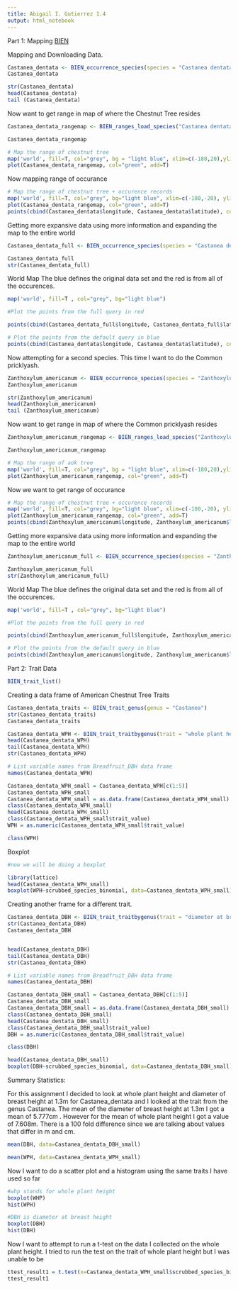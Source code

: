 ```yaml
---
title: Abigail I. Gutierrez 1.4 
output: html_notebook
---
```


Part 1: Mapping 
[BIEN](http://biendata.org) 

Mapping and Downloading Data. 

```r
Castanea_dentata <- BIEN_occurrence_species(species = "Castanea dentata")  
Castanea_dentata 

str(Castanea_dentata)
head(Castanea_dentata)
tail (Castanea_dentata) 

```

Now want to get range in map of where the Chestnut Tree resides 
```r
Castanea_dentata_rangemap <- BIEN_ranges_load_species("Castanea dentata")

Castanea_dentata_rangemap 

# Map the range of chestnut tree
map('world', fill=T, col="grey", bg = "light blue", xlim=c(-180,20),ylim=c(-60,80))
plot(Castanea_dentata_rangemap, col="green", add=T) 

```
Now mapping range of occurance 
```r
# Map the range of chestnut tree + occurence records
map('world', fill=T, col="grey", bg="light blue", xlim=c(-180,-20), ylim=c(-60, 80))
plot(Castanea_dentata_rangemap, col="green", add=T)
points(cbind(Castanea_dentata$longitude, Castanea_dentata$latitude), col="blue", pch=20, cex=1) 
```

Getting more expansive data using more information and expanding the map to the entire world 

```r

Castanea_dentata_full <- BIEN_occurrence_species(species = "Castanea dentata",cultivated = T,only.new.world = T,all.taxonomy = T,native.status = T,observation.type = T,political.boundaries = T)

Castanea_dentata_full 
str(Castanea_dentata_full) 

```
 World Map 
 The blue defines the original data set and the red is from all of the occurences. 
 
```r
map('world', fill=T , col="grey", bg="light blue")

#Plot the points from the full query in red

points(cbind(Castanea_dentata_full$longitude, Castanea_dentata_full$latitude), col="red", pch=20, cex=1)

# Plot the points from the default query in blue
points(cbind(Castanea_dentata$longitude, Castanea_dentata$latitude), col="blue", pch=20, cex=1) 
```
 Now attempting for a second species. This time I want to do the Common pricklyash. 
```r
Zanthoxylum_americanum <- BIEN_occurrence_species(species = "Zanthoxylum americanum")  
Zanthoxylum_americanum

str(Zanthoxylum_americanum)
head(Zanthoxylum_americanum)
tail (Zanthoxylum_americanum)  
```
 Now want to get range in map of where the Common pricklyash resides  
```r
Zanthoxylum_americanum_rangemap <- BIEN_ranges_load_species("Zanthoxylum americanum")

Zanthoxylum_americanum_rangemap 

# Map the range of aok tree
map('world', fill=T, col="grey", bg = "light blue", xlim=c(-180,20),ylim=c(-60,80))
plot(Zanthoxylum_americanum_rangemap, col="green", add=T)  
```
 Now we want to get range of occurance 
```r
# Map the range of chestnut tree + occurence records
map('world', fill=T, col="grey", bg="light blue", xlim=c(-180,-20), ylim=c(-60, 80))
plot(Zanthoxylum_americanum_rangemap, col="green", add=T)
points(cbind(Zanthoxylum_americanum$longitude, Zanthoxylum_americanum$latitude), col="blue", pch=20, cex=1)  
```
 Getting more expansive data using more information and expanding the map to the entire world 
```r
Zanthoxylum_americanum_full <- BIEN_occurrence_species(species = "Zanthoxylum americanum",cultivated = T,only.new.world = T,all.taxonomy = T,native.status = T,observation.type = T,political.boundaries = T)

Zanthoxylum_americanum_full 
str(Zanthoxylum_americanum_full)  
```

World Map 
The blue defines the original data set and the red is from all of the occurences.  
 
```r
map('world', fill=T , col="grey", bg="light blue")

#Plot the points from the full query in red

points(cbind(Zanthoxylum_americanum_full$longitude, Zanthoxylum_americanum_full$latitude), col="red", pch=20, cex=1)

# Plot the points from the default query in blue
points(cbind(Zanthoxylum_americanum$longitude, Zanthoxylum_americanum$latitude), col="blue", pch=20, cex=1) 

```
 
 Part 2: Trait Data 
```r
BIEN_trait_list() 
```
Creating a data frame of American Chestnut Tree Traits 

```r
Castanea_dentata_traits <- BIEN_trait_genus(genus = "Castanea")
str(Castanea_dentata_traits)
Castanea_dentata_traits
```
```r
Castanea_dentata_WPH <- BIEN_trait_traitbygenus(trait = "whole plant height", genus = "Castanea")
head(Castanea_dentata_WPH)
tail(Castanea_dentata_WPH)
str(Castanea_dentata_WPH)

# List variable names from Breadfruit_DBH data frame
names(Castanea_dentata_WPH)

Castanea_dentata_WPH_small = Castanea_dentata_WPH[c(1:5)]
Castanea_dentata_WPH_small
Castanea_dentata_WPH_small = as.data.frame(Castanea_dentata_WPH_small)
class(Castanea_dentata_WPH_small)
head(Castanea_dentata_WPH_small)
class(Castanea_dentata_WPH_small$trait_value)
WPH = as.numeric(Castanea_dentata_WPH_small$trait_value)

class(WPH) 

```
Boxplot 
```r
#now we will be doing a boxplot

library(lattice)
head(Castanea_dentata_WPH_small)
boxplot(WPH~scrubbed_species_binomial, data=Castanea_dentata_WPH_small) 
```

 Creating another frame for a different trait. 
```r
Castanea_dentata_DBH <- BIEN_trait_traitbygenus(trait = "diameter at breast height (1.3 m)", genus = "Castanea")
str(Castanea_dentata_DBH)
Castanea_dentata_DBH


head(Castanea_dentata_DBH)
tail(Castanea_dentata_DBH)
str(Castanea_dentata_DBH)

# List variable names from Breadfruit_DBH data frame
names(Castanea_dentata_DBH)

Castanea_dentata_DBH_small = Castanea_dentata_DBH[c(1:5)]
Castanea_dentata_DBH_small
Castanea_dentata_DBH_small = as.data.frame(Castanea_dentata_DBH_small)
class(Castanea_dentata_DBH_small)
head(Castanea_dentata_DBH_small)
class(Castanea_dentata_DBH_small$trait_value)
DBH = as.numeric(Castanea_dentata_DBH_small$trait_value)

class(DBH) 

head(Castanea_dentata_DBH_small)
boxplot(DBH~scrubbed_species_binomial, data=Castanea_dentata_DBH_small)  

```
 
 Summary Statistics: 
 
 For this assignment I decided to look at whole plant height and diameter of breast height at 1.3m for Castanea_dentata and I looked at the trait from the genus Castanea. The mean of the diameter of breast height at 1.3m I got a mean of 5.777cm . However for the mean of whole plant height I got a value of 7.608m. There is a 100 fold difference since we are talking about values that differ in m and cm.   
 
```r
mean(DBH, data=Castanea_dentata_DBH_small)

mean(WPH, data=Castanea_dentata_WPH_small)

```
 
 Now I want to do a scatter plot and a histogram using the same traits I have used so far 
```r
#whp stands for whole plant height 
boxplot(WHP)
hist(WPH) 

#DBH is diameter at breast height 
boxplot(DBH)
hist(DBH) 

```
 Now I want to attempt to run a t-test on the data I collected on the whole plant height. I tried to run the test on the trait of whole plant height but I was unable to be 
```r

ttest_result1 = t.test(x=Castanea_dentata_WPH_small$scrubbed_species_binomial, y=Castanea_dentata_WPH_small$trait_value, paired=TRUE, alternative="two.sided")
ttest_result1 
```
 
 
 
 
 
 
 
 
 